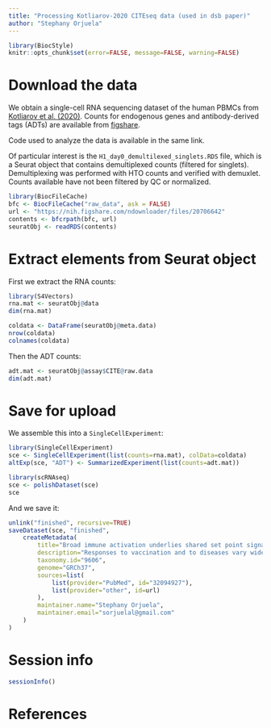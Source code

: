 ```yaml
---
title: "Processing Kotliarov-2020 CITEseq data (used in dsb paper)"
author: "Stephany Orjuela"
---
```


```r
library(BiocStyle)
knitr::opts_chunk$set(error=FALSE, message=FALSE, warning=FALSE)
```

# Download the data

We obtain a single-cell RNA sequencing dataset of the human PBMCs from [Kotliarov et al. (2020)](https://doi.org/10.1038/s41591-020-0769-8).
Counts for endogenous genes and antibody-derived tags (ADTs) are available from [figshare](https://nih.figshare.com/collections/Data_and_software_code_repository_for_Broad_immune_activation_underlies_shared_set_point_signatures_for_vaccine_responsiveness_in_healthy_individuals_and_disease_activity_in_patients_with_lupus_Kotliarov_Y_Sparks_R_et_al_Nat_Med_DOI_https_d/4753772).

Code used to analyze the data is available in the same link.

Of particular interest is the `H1_day0_demultilexed_singlets.RDS` file, 
which is a Seurat object that contains demultiplexed counts (filtered for singlets). 
Demultiplexing was performed with HTO counts and verified with demuxlet. 
Counts available have not been filtered by QC or normalized.

```r
library(BiocFileCache)
bfc <- BiocFileCache("raw_data", ask = FALSE)
url <- "https://nih.figshare.com/ndownloader/files/20706642"
contents <- bfcrpath(bfc, url)
seuratObj <- readRDS(contents)
```

# Extract elements from Seurat object

First we extract the RNA counts:

```r
library(S4Vectors)
rna.mat <- seuratObj@data
dim(rna.mat)

coldata <- DataFrame(seuratObj@meta.data)
nrow(coldata)
colnames(coldata)
```

Then the ADT counts:

```r
adt.mat <- seuratObj@assay$CITE@raw.data
dim(adt.mat)
```

# Save for upload
 
We assemble this into a `SingleCellExperiment`:

```r
library(SingleCellExperiment)
sce <- SingleCellExperiment(list(counts=rna.mat), colData=coldata)
altExp(sce, "ADT") <- SummarizedExperiment(list(counts=adt.mat))

library(scRNAseq)
sce <- polishDataset(sce)
sce
```

And we save it:

```r
unlink("finished", recursive=TRUE)
saveDataset(sce, "finished",
    createMetadata(
        title="Broad immune activation underlies shared set point signatures for vaccine responsiveness in healthy individuals and disease activity in lupus patients",
        description="Responses to vaccination and to diseases vary widely across individuals, which may be partly due to baseline immune variations. Identifying such baseline predictors of immune responses and their biological basis are of broad interest given their potential importance for cancer immunotherapy, disease outcomes, vaccination and infection responses. Here we uncover baseline blood transcriptional signatures predictive of antibody responses to both influenza and yellow fever vaccinations in healthy subjects. These same signatures evaluated at clinical quiescence are correlated with disease activity in systemic lupus erythematosus patients with plasmablast-associated flares. CITE-seq profiling of 82 surface proteins and transcriptomes of 53,201 single cells from healthy high and low influenza-vaccination responders revealed that our signatures reflect the extent of activation in a plasmacytoid dendritic cell—Type I IFN—T/B lymphocyte network. Our findings raise the prospect that modulating such immune baseline states may improve vaccine responsiveness and mitigate undesirable autoimmune disease activities.",
        taxonomy.id="9606",
        genome="GRCh37",
        sources=list(
            list(provider="PubMed", id="32094927"),
            list(provider="other", id=url)
        ),
        maintainer.name="Stephany Orjuela",
        maintainer.email="sorjuelal@gmail.com"
    )
)
```

# Session info

```r
sessionInfo()
```

# References
